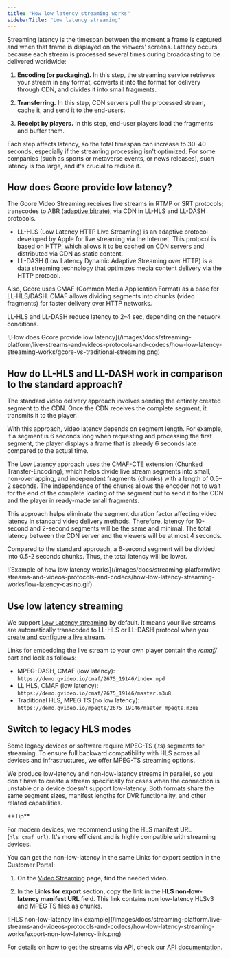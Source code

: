 ```yaml
---
title: "How low latency streaming works"
sidebarTitle: "Low latency streaming"
---
```


Streaming latency is the timespan between the moment a frame is captured and when that frame is displayed on the viewers' screens. Latency occurs because each stream is processed several times during broadcasting to be delivered worldwide:

1. **Encoding (or packaging).** In this step, the streaming service retrieves your stream in any format, converts it into the format for delivery through CDN, and divides it into small fragments.

2. **Transferring.** In this step, CDN servers pull the processed stream, cache it, and send it to the end-users.

3. **Receipt by players.** In this step, end-user players load the fragments and buffer them.

Each step affects latency, so the total timespan can increase to 30–40 seconds, especially if the streaming processing isn't optimized. For some companies (such as sports or metaverse events, or news releases), such latency is too large, and it's crucial to reduce it.

## How does Gcore provide low latency?

The Gcore Video Streaming receives live streams in RTMP or SRT protocols; transcodes to ABR ([adaptive bitrate](/streaming-platform/live-streams-and-videos-protocols-and-codecs/output-parameters-after-transcoding-bitrate-frame-rate-and-codecs#output-parameters-after-transcoding)), via CDN in LL-HLS and LL-DASH protocols.

- LL-HLS (Low Latency HTTP Live Streaming) is an adaptive protocol developed by Apple for live streaming via the Internet. This protocol is based on HTTP, which allows it to be cached on CDN servers and distributed via CDN as static content.
- LL-DASH (Low Latency Dynamic Adaptive Streaming over HTTP) is a data streaming technology that optimizes media content delivery via the HTTP protocol.

Also, Gcore uses CMAF (Common Media Application Format) as a base for LL-HLS/DASH. CMAF allows dividing segments into chunks (video fragments) for faster delivery over HTTP networks.

LL-HLS and LL-DASH reduce latency to 2–4 sec, depending on the network conditions.

<Frame>
  ![How does Gcore provide low latency](/images/docs/streaming-platform/live-streams-and-videos-protocols-and-codecs/how-low-latency-streaming-works/gcore-vs-traditional-streaming.png)
</Frame>

## How do LL-HLS and LL-DASH work in comparison to the standard approach?

The standard video delivery approach involves sending the entirely created segment to the CDN. Once the CDN receives the complete segment, it transmits it to the player.

With this approach, video latency depends on segment length. For example, if a segment is 6 seconds long when requesting and processing the first segment, the player displays a frame that is already 6 seconds late compared to the actual time.

The Low Latency approach uses the CMAF-CTE extension (Chunked Transfer-Encoding), which helps divide live stream segments into small, non-overlapping, and independent fragments (chunks) with a length of 0.5–2 seconds. The independence of the chunks allows the encoder not to wait for the end of the complete loading of the segment but to send it to the CDN and the player in ready-made small fragments.

This approach helps eliminate the segment duration factor affecting video latency in standard video delivery methods. Therefore, latency for 10-second and 2-second segments will be the same and minimal. The total latency between the CDN server and the viewers will be at most 4 seconds.

Compared to the standard approach, a 6-second segment will be divided into 0.5-2 seconds chunks. Thus, the total latency will be lower.

<Frame>
  ![Example of how low latency works](/images/docs/streaming-platform/live-streams-and-videos-protocols-and-codecs/how-low-latency-streaming-works/low-latency-casino.gif)
</Frame>

## Use low latency streaming

We support [Low Latency streaming](https://gcore.com/news/low-latency-hls/) by default. It means your live streams are automatically transcoded to LL-HLS or LL-DASH protocol when you [create and configure a live stream](/streaming-platform/live-streaming/create-a-live-stream).

Links for embedding the live stream to your own player contain the _/cmaf/_ part and look as follows:

- MPEG-DASH, CMAF (low latency): `https://demo.gvideo.io/cmaf/2675_19146/index.mpd`
- LL HLS, CMAF (low latency): `https://demo.gvideo.io/cmaf/2675_19146/master.m3u8`
- Traditional HLS, MPEG TS (no low latency): `https://demo.gvideo.io/mpegts/2675_19146/master_mpegts.m3u8`

## Switch to legacy HLS modes

Some legacy devices or software require MPEG-TS (.ts) segments for streaming. To ensure full backward compatibility with HLS across all devices and infrastructures, we offer MPEG-TS streaming options.

We produce low-latency and non-low-latency streams in parallel, so you don't have to create a stream specifically for cases when the connection is unstable or a device doesn't support low-latency. Both formats share the same segment sizes, manifest lengths for DVR functionality, and other related capabilities.

<Tip>
  **Tip**

  For modern devices, we recommend using the HLS manifest URL (`hls_cmaf_url`). It's more efficient and is highly compatible with streaming devices.
</Tip>

You can get the non-low-latency in the same Links for export section in the Customer Portal:

1. On the [Video Streaming](https://portal.gcore.com/streaming/streaming/list) page, find the needed video.

2. In the **Links for export** section, copy the link in the **HLS non-low-latency manifest URL** field. This link contains non low-latency HLSv3 and MPEG TS files as chunks.

<Frame>
  ![HLS non-low-latency link example](/images/docs/streaming-platform/live-streams-and-videos-protocols-and-codecs/how-low-latency-streaming-works/export-non-low-latency-link.png)
</Frame>

For details on how to get the streams via API, check our [API documentation](https://api.gcore.com/docs/streaming#tag/Streams/operation/get_streams).